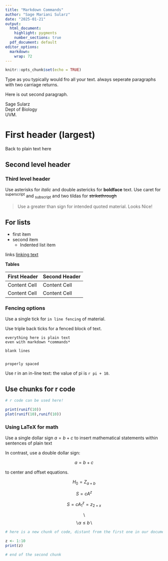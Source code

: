 ```yaml
---
title: "Markdown Commands"
author: "Sage Mariani Sularz"
date: "2025-01-21"
output: 
  html_document: 
    highlight: pygments
    number_sections: true
  pdf_document: default
editor_options: 
  markdown: 
    wrap: 72
---
```


```r
knitr::opts_chunk$set(echo = TRUE)
```

Type as you typically would fro all your text. always seperate
paragraphs with two carriage returns.

Here is out second paragraph.

Sage Sularz\
Dept of Biology <br> UVM.

# First header (largest)

Back to plain text here

## Second level header

### Third level header

Use asterisks for *italic* and double astericks for **boldface** text.
Use caret for ^superscript^ and ~subscript~ and two tildas for
~~strikethrough~~

> Use a greater than sign for intended quoted material. Looks Nice!

## For lists

-   first item
-   second item
    -   Indented list item

links [linking text](website%20address)

**Tables** <br>

| First Header | Second Header |
|--------------|---------------|
| Content Cell | Content Cell  |
| Content Cell | Content Cell  |

### Fencing options

Use a single tick for `in line fencing` of material.

Use triple back ticks for a fenced block of text.

```         
everything here is plain text 
even with markdown *commands*

blank lines 


properly spaced
```

Use r in an in-line text: the value of pi is `r pi + 10`.

## Use chunks for r code

```r
# r code can be used here!

print(runif(10))
plot(runif(10),runif(10))


```

### Using LaTeX for math

Use a single dollar sign $a = b + c$ to insert mathematical statements
within sentences of plain text

In contrast, use a double dollar sign:

$$a = b + c$$

to center and offset equations.

$$H_0 = Z_{a + b}$$

$$S = cA^z$$

$$S=cA^z_1 = z_{2 + x}$$

$$\backslash$$ $$\backslash \alpha \le b \backslash$$

```r
# here is a new chunk of code, distant from the first one in our document.

z <- 1:10
print(z)

# end of the second chunk

```
